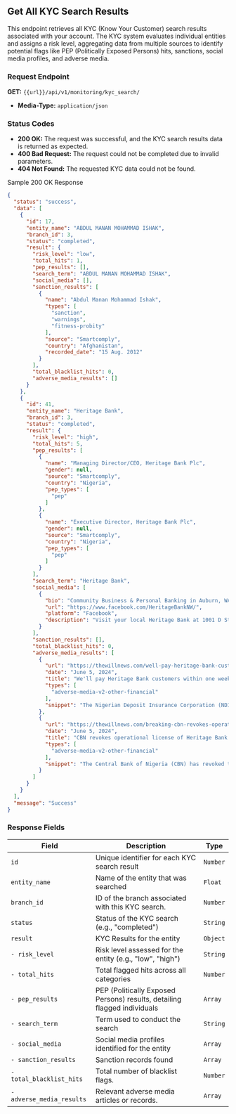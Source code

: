 ## Get All KYC Search Results

This endpoint retrieves all KYC (Know Your Customer) search results associated with your account. The KYC system evaluates individual entities and assigns a risk level, aggregating data from multiple sources to identify potential flags like PEP (Politically Exposed Persons) hits, sanctions, social media profiles, and adverse media.

### Request Endpoint
**GET:** `{{url}}/api/v1/monitoring/kyc_search/`

- **Media-Type:** `application/json`

### Status Codes
- **200 OK:** The request was successful, and the KYC search results data is returned as expected.
- **400 Bad Request:** The request could not be completed due to invalid parameters.
- **404 Not Found:** The requested KYC data could not be found.

Sample 200 OK Response
```json
{
  "status": "success",
  "data": [
    {
      "id": 17,
      "entity_name": "ABDUL MANAN MOHAMMAD ISHAK",
      "branch_id": 3,
      "status": "completed",
      "result": {
        "risk_level": "low",
        "total_hits": 1,
        "pep_results": [],
        "search_term": "ABDUL MANAN MOHAMMAD ISHAK",
        "social_media": [],
        "sanction_results": [
          {
            "name": "Abdul Manan Mohammad Ishak",
            "types": [
              "sanction",
              "warnings",
              "fitness-probity"
            ],
            "source": "Smartcomply",
            "country": "Afghanistan",
            "recorded_date": "15 Aug. 2012"
          }
        ],
        "total_blacklist_hits": 0,
        "adverse_media_results": []
      }
    },
    {
      "id": 41,
      "entity_name": "Heritage Bank",
      "branch_id": 3,
      "status": "completed",
      "result": {
        "risk_level": "high",
        "total_hits": 5,
        "pep_results": [
          {
            "name": "Managing Director/CEO, Heritage Bank Plc",
            "gender": null,
            "source": "Smartcomply",
            "country": "Nigeria",
            "pep_types": [
              "pep"
            ]
          },
          {
            "name": "Executive Director, Heritage Bank Plc",
            "gender": null,
            "source": "Smartcomply",
            "country": "Nigeria",
            "pep_types": [
              "pep"
            ]
          }
        ],
        "search_term": "Heritage Bank",
        "social_media": [
          {
            "bio": "Community Business & Personal Banking in Auburn, WA",
            "url": "https://www.facebook.com/HeritageBankNW/",
            "platform": "Facebook",
            "description": "Visit your local Heritage Bank at 1001 D Street NE in Auburn, WA to find business & personal banking solutions to fit your needs."
          }
        ],
        "sanction_results": [],
        "total_blacklist_hits": 0,
        "adverse_media_results": [
          {
            "url": "https://thewillnews.com/well-pay-heritage-bank-customers-within-one-week-ndic/",
            "date": "June 5, 2024",
            "title": "We'll pay Heritage Bank customers within one week - NDIC",
            "types": [
              "adverse-media-v2-other-financial"
            ],
            "snippet": "The Nigerian Deposit Insurance Corporation (NDIC) says the payment of depositors in Heritage Bank will commence before the end of..."
          },
          {
            "url": "https://thewillnews.com/breaking-cbn-revokes-operational-license-of-heritage-bank-plc/",
            "date": "June 5, 2024",
            "title": "CBN revokes operational license of Heritage Bank Plc",
            "types": [
              "adverse-media-v2-other-financial"
            ],
            "snippet": "The Central Bank of Nigeria (CBN) has revoked the banking license of Heritage Bank Plc with immediate effect."
          }
        ]
      }
    }
  ],
  "message": "Success"
}

```

### Response Fields
| Field               | Description                                                              | Type   |
|---------------------|--------------------------------------------------------------------------|--------|
| `id`                | Unique identifier for each KYC search result                             | `Number` |
| `entity_name`       | Name of the entity that was searched                                     | `Float` |
| `branch_id`         | ID of the branch associated with this KYC search.                        | `Number` |
| `status`            | Status of the KYC search (e.g., "completed")                            | `String` |
| `result`            | KYC Results for the entity                                               | `Object` |
| `- risk_level`      | Risk level assessed for the entity (e.g., "low", "high")                 | `String` |
| `- total_hits`      | Total flagged hits across all categories                                 | `Number` |
| `- pep_results`     | PEP (Politically Exposed Persons) results, detailing flagged individuals| `Array` |
| `- search_term`     | Term used to conduct the search                                         | `String` |
| `- social_media`    | Social media profiles identified for the entity                          | `Array` |
| `- sanction_results`| Sanction records found                                                   | `Array` |
| `- total_blacklist_hits`| Total number of blacklist flags.                                     | `Number` |
| `- adverse_media_results`| Relevant adverse media articles or records.                         | `Array` |
